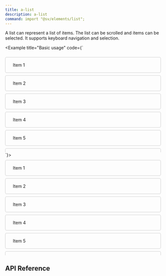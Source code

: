 ```yaml
---
title: a-list
description: a-list
command: import "@sv/elements/list";
---
```




A list can represent a list of items. The list can be scrolled and items can be selected.
It supports keyboard navigation and selection.


<Example title="Basic usage" code={`
<style>
  a-list {
    display: flex;
    flex-flow: column;
    width: 100%;
    max-width: 600px;
    padding: 8px 0;
    max-height: 300px;
    overflow-y: auto;
  }
  a-list-item {
    padding: 16px 24px;
    border: 1px solid #ccc;
    border-radius: 4px;
    cursor: pointer;
    margin-bottom: 8px;
  }
  a-list-item[aria-selected="true"] {
    background-color: #f0f0f0;
  }
</style>
<a-list>
  <a-list-item>Item 1</a-list-item>
  <a-list-item>Item 2</a-list-item>
  <a-list-item>Item 3</a-list-item>
  <a-list-item>Item 4</a-list-item>
  <a-list-item>Item 5</a-list-item>
  <a-list-item>Item 6</a-list-item>
  <a-list-item>Item 7</a-list-item>
  <a-list-item>Item 8</a-list-item>
  <a-list-item>Item 9</a-list-item>
  <a-list-item>Item 10</a-list-item>
</a-list>
`}>
  <style>
    { `
    a-list {
      display: flex;
      flex-flow: column;
      width: 100%;
      max-width: 600px;
      padding: 8px 0;
      max-height: 300px;
      overflow-y: auto;
    }
    a-list-item {
      padding: 16px 24px;
      border: 1px solid #ccc;
      border-radius: 4px;
      cursor: pointer;
      margin-bottom: 8px;
    }
    a-list-item[aria-selected="true"] {
      background-color: #f0f0f0;
    }
    `}
  </style>
  <a-list>
    <a-list-item>Item 1</a-list-item>
    <a-list-item>Item 2</a-list-item>
    <a-list-item>Item 3</a-list-item>
    <a-list-item>Item 4</a-list-item>
    <a-list-item>Item 5</a-list-item>
    <a-list-item>Item 6</a-list-item>
    <a-list-item>Item 7</a-list-item>
    <a-list-item>Item 8</a-list-item>
    <a-list-item>Item 9</a-list-item>
    <a-list-item>Item 10</a-list-item>
  </a-list>
</Example>

## API Reference

<TypeDoc source="../packages/elements/packages/list" symbol="ListElement" />

<TypeDoc source="../packages/elements/packages/list" symbol="ListItemElement" />
